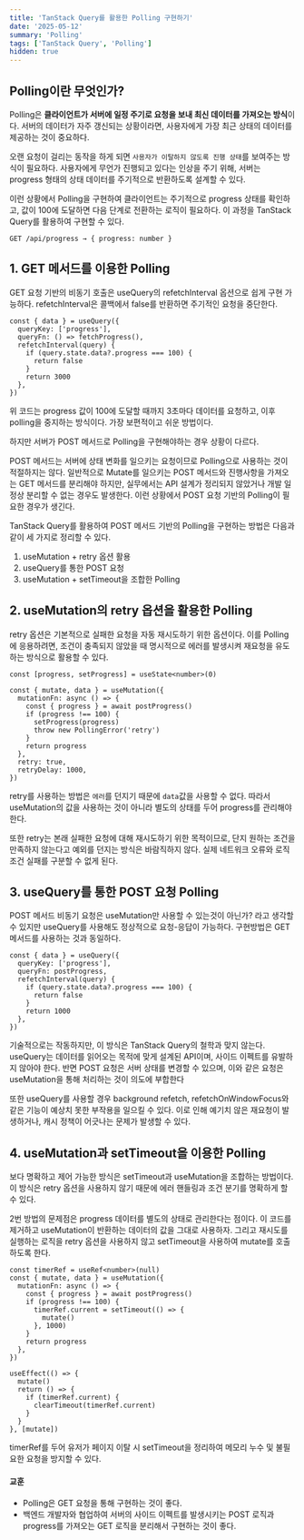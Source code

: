 ```yaml
---
title: 'TanStack Query를 활용한 Polling 구현하기'
date: '2025-05-12'
summary: 'Polling'
tags: ['TanStack Query', 'Polling']
hidden: true
---
```


## Polling이란 무엇인가?

Polling은 **클라이언트가 서버에 일정 주기로 요청을 보내 최신 데이터를 가져오는 방식**이다. 서버의 데이터가 자주 갱신되는 상황이라면, 사용자에게 가장 최근 상태의 데이터를 제공하는 것이 중요하다.

오랜 요청이 걸리는 동작을 하게 되면 `사용자가 이탈하지 않도록 진행 상태`를 보여주는 방식이 필요하다. 사용자에게 무언가 진행되고 있다는 인상을 주기 위해, 서버는 progress 형태의 상태 데이터를 주기적으로 반환하도록 설계할 수 있다.

이런 상황에서 Polling을 구현하여 클라이언트는 주기적으로 progress 상태를 확인하고, 값이 100에 도달하면 다음 단계로 전환하는 로직이 필요하다. 이 과정을 TanStack Query를 활용하여 구현할 수 있다.

```tsx
GET /api/progress → { progress: number }
```

## 1. GET 메서드를 이용한 Polling

GET 요청 기반의 비동기 호출은 useQuery의 refetchInterval 옵션으로 쉽게 구현 가능하다. refetchInterval은 콜백에서 false를 반환하면 주기적인 요청을 중단한다.

```tsx
const { data } = useQuery({
  queryKey: ['progress'],
  queryFn: () => fetchProgress(),
  refetchInterval(query) {
    if (query.state.data?.progress === 100) {
      return false
    }
    return 3000
  },
})
```

위 코드는 progress 값이 100에 도달할 때까지 3초마다 데이터를 요청하고, 이후 polling을 중지하는 방식이다. 가장 보편적이고 쉬운 방법이다.

하지만 서버가 POST 메서드로 Polling을 구현해야하는 경우 상황이 다르다.

POST 메서드는 서버에 상태 변화를 일으키는 요청이므로 Polling으로 사용하는 것이 적절하지는 않다. 일반적으로 Mutate를 일으키는 POST 메서드와 진행사항을 가져오는 GET 메서드를 분리해야 하지만, 실무에서는 API 설계가 정리되지 않았거나 개발 일정상 분리할 수 없는 경우도 발생한다. 이런 상황에서 POST 요청 기반의 Polling이 필요한 경우가 생긴다.

TanStack Query를 활용하여 POST 메서드 기반의 Polling을 구현하는 방법은 다음과 같이 세 가지로 정리할 수 있다.

1. useMutation + retry 옵션 활용
2. useQuery를 통한 POST 요청
3. useMutation + setTimeout을 조합한 Polling

## 2. useMutation의 retry 옵션을 활용한 Polling

retry 옵션은 기본적으로 실패한 요청을 자동 재시도하기 위한 옵션이다. 이를 Polling에 응용하려면, 조건이 충족되지 않았을 때 명시적으로 에러를 발생시켜 재요청을 유도하는 방식으로 활용할 수 있다.

```tsx
const [progress, setProgress] = useState<number>(0)

const { mutate, data } = useMutation({
  mutationFn: async () => {
    const { progress } = await postProgress()
    if (progress !== 100) {
      setProgress(progress)
      throw new PollingError('retry')
    }
    return progress
  },
  retry: true,
  retryDelay: 1000,
})
```

retry를 사용하는 방법은 `에러`를 던지기 때문에 `data`값을 사용할 수 없다. 따라서 useMutation의 값을 사용하는 것이 아니라 별도의 상태를 두어 progress를 관리해야한다.

또한 retry는 본래 실패한 요청에 대해 재시도하기 위한 목적이므로, 단지 원하는 조건을 만족하지 않는다고 예외를 던지는 방식은 바람직하지 않다. 실제 네트워크 오류와 로직 조건 실패를 구분할 수 없게 된다.

## 3. useQuery를 통한 POST 요청 Polling

POST 메서드 비동기 요청은 useMutation만 사용할 수 있는것이 아닌가? 라고 생각할 수 있지만 useQuery를 사용해도 정상적으로 요청-응답이 가능하다. 구현방법은 GET 메서드를 사용하는 것과 동일하다.

```tsx
const { data } = useQuery({
  queryKey: ['progress'],
  queryFn: postProgress,
  refetchInterval(query) {
    if (query.state.data?.progress === 100) {
      return false
    }
    return 1000
  },
})
```

기술적으로는 작동하지만, 이 방식은 TanStack Query의 철학과 맞지 않는다. useQuery는 데이터를 읽어오는 목적에 맞게 설계된 API이며, 사이드 이펙트를 유발하지 않아야 한다. 반면 POST 요청은 서버 상태를 변경할 수 있으며, 이와 같은 요청은 useMutation을 통해 처리하는 것이 의도에 부합한다

또한 useQuery를 사용할 경우 background refetch, refetchOnWindowFocus와 같은 기능이 예상치 못한 부작용을 일으킬 수 있다. 이로 인해 예기치 않은 재요청이 발생하거나, 캐시 정책이 어긋나는 문제가 발생할 수 있다.

## 4. useMutation과 setTimeout을 이용한 Polling

보다 명확하고 제어 가능한 방식은 setTimeout과 useMutation을 조합하는 방법이다. 이 방식은 retry 옵션을 사용하지 않기 때문에 에러 핸들링과 조건 분기를 명확하게 할 수 있다.

2번 방법의 문제점은 progress 데이터를 별도의 상태로 관리한다는 점이다. 이 코드를 제거하고 useMutation이 반환하는 데이터의 값을 그대로 사용하자. 그리고 재시도를 실행하는 로직을 retry 옵션을 사용하지 않고 setTimeout을 사용하여 mutate를 호출하도록 한다.

```tsx
const timerRef = useRef<number>(null)
const { mutate, data } = useMutation({
  mutationFn: async () => {
    const { progress } = await postProgress()
    if (progress !== 100) {
      timerRef.current = setTimeout(() => {
        mutate()
      }, 1000)
    }
    return progress
  },
})

useEffect(() => {
  mutate()
  return () => {
    if (timerRef.current) {
      clearTimeout(timerRef.current)
    }
  }
}, [mutate])
```

timerRef를 두어 유저가 페이지 이탈 시 setTimeout을 정리하여 메모리 누수 및 불필요한 요청을 방지할 수 있다.

#### 교훈

- Polling은 GET 요청을 통해 구현하는 것이 좋다.
- 백엔드 개발자와 협업하여 서버의 사이드 이펙트를 발생시키는 POST 로직과 progress를 가져오는 GET 로직을 분리해서 구현하는 것이 좋다.
